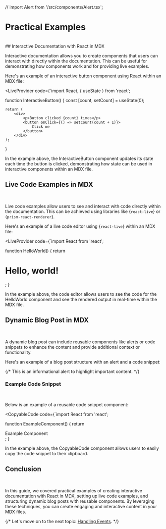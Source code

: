 // import Alert from '/src/components/Alert.tsx';

<h1 className='titleMdx'>Practical Examples</h1>
<br/>
## Interactive Documentation with React in MDX
<br/>

Interactive documentation allows you to create components that users can interact with directly within the documentation. This can be useful for demonstrating how components work and for providing live examples.

Here's an example of an interactive button component using React within an MDX file:

<LiveProvider code={`import React, { useState } from 'react';

function InteractiveButton() {
    const [count, setCount] = useState(0);

    return (
        <div>
            <p>Button clicked {count} times</p>
            <button onClick={() => setCount(count + 1)}>
                Click me
            </button>
        </div>
    );
}

  <LiveEditor />
  <LiveError />
  <LivePreview />
</LiveProvider>

In the example above, the <span className='highlight'>InteractiveButton</span> component updates its state each time the button is clicked, demonstrating how state can be used in interactive components within an MDX file.

## Live Code Examples in MDX
<br/>

Live code examples allow users to see and interact with code directly within the documentation. This can be achieved using libraries like <span className='highlight'>{`react-live`}</span> or <span className='highlight'>{`prism-react-renderer`}</span>.

Here's an example of a live code editor using <span className='highlight'>{`react-live`}</span> within an MDX file:

<LiveProvider code={`import React from 'react';

function HelloWorld() {
    return <h1>Hello, world!</h1>;
}

  <LiveEditor />
  <LiveError />
  <LivePreview />
</LiveProvider>

In the example above, the code editor allows users to see the code for the <span className='highlight'>HelloWorld</span> component and see the rendered output in real-time within the MDX file.

## Dynamic Blog Post in MDX
<br/>

A dynamic blog post can include reusable components like alerts or code snippets to enhance the content and provide additional context or functionality.

Here's an example of a blog post structure with an alert and a code snippet:

{/* <Alert type="info">
  This is an informational alert to highlight important content.
</Alert> */}

### Example Code Snippet
<br/>

Below is an example of a reusable code snippet component:

<CopyableCode code={`import React from 'react';

function ExampleComponent() {
    return <div>Example Component</div>;
}


In the example above, the <span className='highlight'>CopyableCode</span> component allows users to easily copy the code snippet to their clipboard.

## Conclusion
<br/>

In this guide, we covered practical examples of creating interactive documentation with React in MDX, setting up live code examples, and structuring dynamic blog posts with reusable components. By leveraging these techniques, you can create engaging and interactive content in your MDX files.

{/* <Alert type="info">
  Let's move on to the next topic: [Handling Events](/HandlingEvents).
</Alert> */}
<br/><br/>
